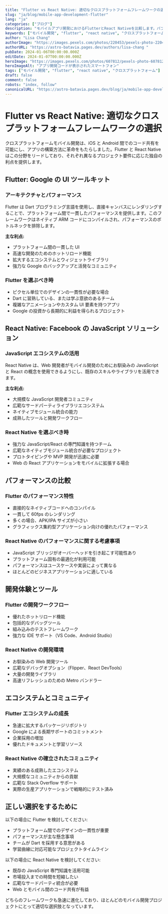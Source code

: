 ```yaml
---
title: "Flutter vs React Native: 適切なクロスプラットフォームフレームワークの選択"
slug: "ja/blog/mobile-app-development-flutter"
lang: "ja"
categories: ["ブログ"]
description: "モバイルアプリ開発におけるFlutterとReact Nativeを比較します。パフォーマンス、エコシステム、開発体験について学び、適切な決定を下しましょう。"
keywords: ["モバイル開発", "flutter", "react native", "クロスプラットフォーム"]
author: "Lisa Chang"
authorImage: "https://images.pexels.com/photos/220453/pexels-photo-220453.jpeg?auto=compress&cs=tinysrgb&w=1260&h=750&dpr=1 "
authorURL: "https://astro-batavia.pages.dev/authors/lisa-chang "
pubDate: 2024-01-06T00:00:00.000Z
editDate: 2024-01-07T00:00:00.000Z
heroImage: "https://images.pexels.com/photos/607812/pexels-photo-607812.jpeg?auto=compress&cs=tinysrgb&w=1260&h=750&dpr=1 "
heroImageAlt: "アプリ開発コードが表示されたスマートフォン"
tags: ["モバイル開発", "flutter", "react native", "クロスプラットフォーム"]
draft: false
comment: false
robots: "index, follow"
canonicalURL: "https://astro-batavia.pages.dev/blog/ja/mobile-app-development-flutter "
---
```


# Flutter vs React Native: 適切なクロスプラットフォームフレームワークの選択

クロスプラットフォームモバイル開発は、iOS と Android 間でのコード共有を可能にし、アプリの構築方法に革命をもたらしました。Flutter と React Native はこの分野をリードしており、それぞれ異なるプロジェクト要件に応じた独自の利点を提供します。

## Flutter: Google の UI ツールキット

### アーキテクチャとパフォーマンス

Flutter は Dart プログラミング言語を使用し、直接キャンバスにレンダリングすることで、プラットフォーム間で一貫したパフォーマンスを提供します。このフレームワークはネイティブ ARM コードにコンパイルされ、パフォーマンスのボトルネックを排除します。

**主な利点:**

- プラットフォーム間の一貫した UI
- 高速な開発のためのホットリロード機能
- 拡大するエコシステムとウィジェットライブラリ
- 強力な Google のバックアップと活発なコミュニティ

### Flutter を選ぶべき時

- ピクセル単位でのデザインの一貫性が必要な場合
- Dart に習熟している、または学ぶ意欲のあるチーム
- 複雑なアニメーションやカスタム UI 要素を持つアプリ
- Google の投資から長期的に利益を得られるプロジェクト

## React Native: Facebook の JavaScript ソリューション

### JavaScript エコシステムの活用

React Native は、Web 開発者がモバイル開発のためにお馴染みの JavaScript と React の概念を使用できるようにし、既存のスキルやライブラリを活用できます。

**主な利点:**

- 大規模な JavaScript 開発者コミュニティ
- 広範なサードパーティライブラリエコシステム
- ネイティブモジュール統合の能力
- 成熟したツールと開発ワークフロー

### React Native を選ぶべき時

- 強力な JavaScript/React の専門知識を持つチーム
- 広範なネイティブモジュール統合が必要なプロジェクト
- プロトタイピングや MVP 開発が迅速に必要
- Web の React アプリケーションをモバイルに拡張する場合

## パフォーマンスの比較

### Flutter のパフォーマンス特性

- 直接的なネイティブコードへのコンパイル
- 一貫して 60fps のレンダリング
- 多くの場合、APK/IPA サイズが小さい
- グラフィックス集約型アプリケーション向けの優れたパフォーマンス

### React Native のパフォーマンスに関する考慮事項

- JavaScript ブリッジがオーバーヘッドを引き起こす可能性あり
- プラットフォーム固有の最適化が利用可能
- パフォーマンスはユースケースや実装によって異なる
- ほとんどのビジネスアプリケーションに適している

## 開発体験とツール

### Flutter の開発ワークフロー

- 優れたホットリロード機能
- 包括的なデバッグツール
- 組み込みのテストフレームワーク
- 強力な IDE サポート（VS Code、Android Studio）

### React Native の開発環境

- お馴染みの Web 開発ツール
- 広範なデバッグオプション（Flipper、React DevTools）
- 大量の開発ライブラリ
- 高速リフレッシュのための Metro バンドラー

## エコシステムとコミュニティ

### Flutter エコシステムの成長

- 急速に拡大するパッケージリポジトリ
- Google による長期サポートのコミットメント
- 企業採用の増加
- 優れたドキュメントと学習リソース

### React Native の確立されたコミュニティ

- 実績のある成熟したエコシステム
- 大規模なコミュニティからの貢献
- 広範な Stack Overflow サポート
- 実際の生産アプリケーションで戦略的にテスト済み

## 正しい選択をするために

以下の場合に Flutter を検討してください:

- プラットフォーム間でのデザインの一貫性が重要
- パフォーマンスが主な懸念事項
- チームが Dart を採用する意思がある
- 学習曲線に対応可能なプロジェクトタイムライン

以下の場合に React Native を検討してください:

- 既存の JavaScript 専門知識を活用可能
- 市場投入までの時間を短縮したい
- 広範なサードパーティ統合が必要
- Web とモバイル間のコード共有が有益

どちらのフレームワークも急速に進化しており、ほとんどのモバイル開発プロジェクトにとって適切な選択肢となっています。
